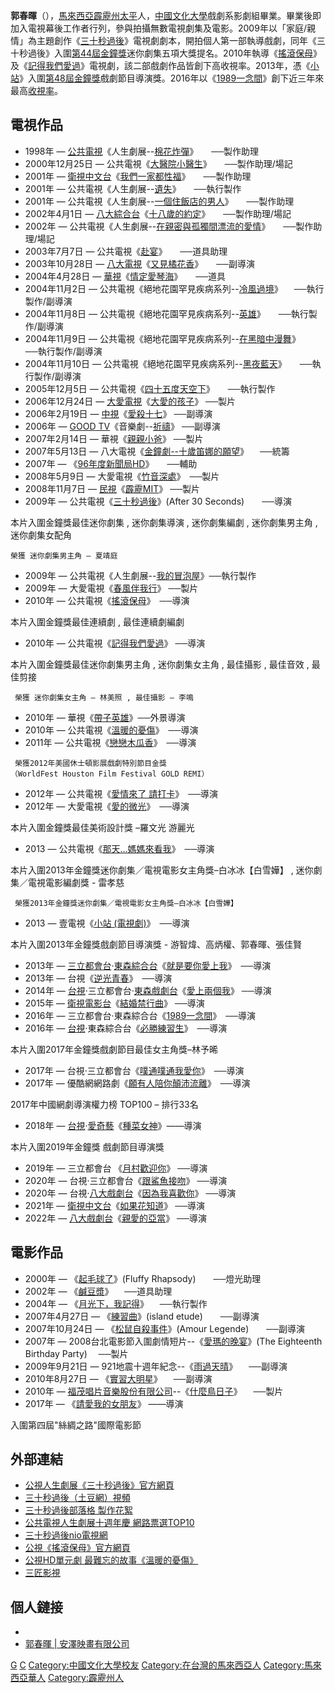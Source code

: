 {{藝人
|姓名 = 郭春暉
|類型 = 導演
|圖片 =<!--建議使用自由版權圖像-->
|圖片尺寸 =
|圖片簡介 =
|本名 =
|外文名 =
|外文 = 
|羅馬拼音 = Ker Choon Hooi
|英文名 =
|暱稱 =
|其他藝名 =
|國籍 = {{MYS}}
|永久居留權 = {{ROC}}
|民族 =
|籍貫 =
|出生日期 = {{birth date and age|1976|3|21}}
|出生地點 = {{MYS}}[[霹靂州|霹靂州]][[太平市_(马来西亚)|太平]]
|逝世日期 =
|逝世地點 =
|職業 = 製片、導演
|語言 =
|教育程度 = [[中國文化大學|中國文化大學]]戲劇系影劇組
|宗教信仰 =
|配偶 =
|兒女 =
|父母 =
|出道地點 = {{TWN}}[[臺北市|臺北市]]
|出道作 =
|出道日期 =
|代表作 =
|活躍年代 = 2000年代至今
|經紀公司 =
|網站 =
|相關團體 = 安澤映畫有限公司
|獎項 =
|IMDb = 4260356
|電影 =
|電視劇 =
|書籍 =
}}

'''郭春暉'''（{{bd|1976年|3月21日|}}），[[馬來西亞|馬來西亞]][[霹靂州|霹靂州]][[太平市_(马来西亚)|太平]]人，[[中國文化大學|中國文化大學]]戲劇系影劇組畢業。畢業後即加入電視幕後工作者行列，參與拍攝無數電視劇集及電影。2009年以「家庭/親情」為主題創作《[[三十秒過後|三十秒過後]]》電視劇劇本，開拍個人第一部執導戲劇，同年《三十秒過後》入圍[[第44屆金鐘獎|第44屆金鐘獎]]迷你劇集五項大獎提名。2010年執導《[[搖滾保母|搖滾保母]]》及《[[記得我們愛過|記得我們愛過]]》電視劇，該二部戲劇作品皆創下高收視率。2013年，憑《[[小站_(電視劇)|小站]]》入圍[[第48屆金鐘獎|第48屆金鐘獎]]戲劇節目導演獎。2016年以《[[1989一念間|1989一念間]]》創下近三年來最高[[收視率|收視率]]。

==電視作品==
*1998年 — [[公共電視台|公共電視]]《人生劇展--[[棉花炸彈|棉花炸彈]]》　　──製作助理
*2000年12月25日 — 公共電視《[[大醫院小醫生|大醫院小醫生]]》　　──製作助理/場記
*2001年 — [[衛視中文台|衛視中文台]]《[[我們一家都性福|我們一家都性福]]》　　──製作助理
*2001年 — 公共電視《人生劇展--[[遺失|遺失]]》　　──執行製作
*2001年 — 公共電視《人生劇展--[[一個住飯店的男人|一個住飯店的男人]]》　　──製作助理
*2002年4月1日 — [[八大綜合台|八大綜合台]]《[[十八歲的約定|十八歲的約定]]》　　──製作助理/場記
*2002年 — 公共電視《人生劇展--[[在親密與孤獨間漂流的愛情|在親密與孤獨間漂流的愛情]]》　　──製作助理/場記
*2003年7月7日 — 公共電視《[[赴宴|赴宴]]》　　──道具助理
*2003年10月28日 — [[八大電視|八大電視]]《[[又見橘花香|又見橘花香]]》　　──副導演
*2004年4月28日 — [[華視|華視]]《[[情定愛琴海|情定愛琴海]]》　　──道具
*2004年11月2日 — 公共電視《絕地花園罕見疾病系列--[[冷風過境|冷風過境]]》	　──執行製作/副導演
*2004年11月8日 — 公共電視《絕地花園罕見疾病系列--[[英雄|英雄]]》　　──執行製作/副導演
*2004年11月9日 — 公共電視《絕地花園罕見疾病系列--[[在黑暗中漫舞|在黑暗中漫舞]]》　　──執行製作/副導演
*2004年11月10日 — 公共電視《絕地花園罕見疾病系列--[[黑夜藍天|黑夜藍天]]》　　──執行製作/副導演
*2005年12月5日 — 公共電視《[[四十五度天空下|四十五度天空下]]》　　──執行製作
*2006年12月24日 — [[大愛電視|大愛電視]]《[[大愛的孩子|大愛的孩子]]》	──製片
*2006年2月19日 — [[中視|中視]]《[[愛殺十七|愛殺十七]]》	──副導演
*2006年 — [[GOOD_TV|GOOD TV]]《音樂劇--[[祈禱|祈禱]]》 ──副導演
*2007年2月14日 — 華視《[[親親小爸|親親小爸]]》	──製片
*2007年5月13日 — 八大電視《[[金鐘劇--十歲笛娜的願望|金鐘劇--十歲笛娜的願望]]》	　──統籌
*2007年 — 《[[96年度新聞局HD|96年度新聞局HD]]》　　──輔助
*2008年5月9日 — 大愛電視《[[竹音深處|竹音深處]]》　──製片
*2008年11月7日 — [[民視|民視]]《[[霹靂MIT|霹靂MIT]]》	──製片
*2009年 — 公共電視《[[三十秒過後|三十秒過後]]》(After 30 Seconds)　　──導演
本片入圍金鐘獎最佳迷你劇集 , 迷你劇集導演 , 迷你劇集編劇 , 迷你劇集男主角 , 迷你劇集女配角
 榮獲 迷你劇集男主角 – 夏靖庭


*2009年 — 公共電視《人生劇展--[[我的冒泡屋|我的冒泡屋]]》──執行製作
*2009年 — 大愛電視《[[春風伴我行|春風伴我行]]》 ──製片
*2010年 — 公共電視《[[搖滾保母|搖滾保母]]》　──導演
本片入圍金鐘獎最佳連續劇 , 最佳連續劇編劇


*2010年 — 公共電視《[[記得我們愛過|記得我們愛過]]》	──導演
本片入圍金鐘獎最佳迷你劇集男主角 , 迷你劇集女主角 , 最佳攝影 , 最佳音效 , 最佳剪接
  榮獲 迷你劇集女主角 – 林美照 , 最佳攝影 – 李鳴


*2010年 — 華視《[[帶子英雄|帶子英雄]]》──外景導演
*2010年 — 公共電視《[[溫暖的憂傷|溫暖的憂傷]]》　──導演
*2011年 — 公共電視《[[戀戀木瓜香|戀戀木瓜香]]》　──導演
  榮獲2012年美國休士頓影展戲劇特別節目金獎（WorldFest Houston Film Festival GOLD REMI）


*2012年 — 公共電視《[[愛情來了_請打卡|愛情來了 請打卡]]》　──導演
*2012年 — 大愛電視《[[愛的微光|愛的微光]]》　──導演
本片入圍金鐘獎最佳美術設計獎 –羅文光 游麗光


*2013 — 公共電視《[[那天...媽媽來看我|那天...媽媽來看我]]》　──導演
本片入圍2013年金鐘獎迷你劇集／電視電影女主角獎–白冰冰【白雪嬅】 , 迷你劇集／電視電影編劇獎 - 雷孝慈
  榮獲2013年金鐘獎迷你劇集／電視電影女主角獎–白冰冰【白雪嬅】


*2013 — 壹電視《[[小站_(電視劇)|小站 (電視劇)]]》　──導演
本片入圍2013年金鐘獎戲劇節目導演獎 - 游智煒、高炳權、郭春暉、張佳賢


*2013年 — [[三立都會台|三立都會台]]·[[東森綜合台|東森綜合台]]《[[就是要你愛上我|就是要你愛上我]]》　──導演
*2013年 — 台視《[[逆光青春|逆光青春]]》　──導演
*2014年 — [[台視主頻|台視]]·三立都會台·[[東森戲劇台|東森戲劇台]]《[[愛上兩個我|愛上兩個我]]》 ──導演
*2015年 — [[衛視電影台|衛視電影台]]《[[結婚禁行曲|結婚禁行曲]]》 ──導演
*2016年 — 三立都會台·東森綜合台《[[1989一念間|1989一念間]]》　──導演
*2016年 — [[台視|台視]]·東森綜合台《[[必勝練習生|必勝練習生]]》　──導演
本片入圍2017年金鐘獎戲劇節目最佳女主角獎–林予晞


*2017年 — 台視·三立都會台《[[噗通噗通我愛你|噗通噗通我愛你]]》　──導演
*2017年 — 優酷網網路劇《[[願有人陪你顛沛流離|願有人陪你顛沛流離]]》　──導演
2017年中國網劇導演權力榜 TOP100 – 排行33名


*2018年  — [[台視|台視]]·[[愛奇藝|愛奇藝]]《[[種菜女神|種菜女神]]》——導演
本片入圍2019年金鐘獎 戲劇節目導演獎


*2019年 — 三立都會台 《[[月村歡迎你|月村歡迎你]]》 ──導演
*2020年 — 台視·三立都會台《[[跟鯊魚接吻|跟鯊魚接吻]]》 ──導演
*2020年 — 台視·[[八大戲劇台|八大戲劇台]]《[[因為我喜歡你|因為我喜歡你]]》 ──導演
*2021年 — [[衛視中文台|衛視中文台]]《[[如果花知道|如果花知道]]》 ──導演
*2022年 — [[八大戲劇台|八大戲劇台]]《[[親愛的亞當|親愛的亞當]]》 ──導演

==電影作品==
*2000年 — 《[[起毛球了|起毛球了]]》(Fluffy Rhapsody)　　──燈光助理
*2002年 — 《[[鹹豆漿|鹹豆漿]]》 　──道具助理
*2004年 — 《[[月光下，我記得|月光下，我記得]]》 　──執行製作
*2007年4月27日 — 《[[練習曲|練習曲]]》(island etude)　　──副導演
*2007年10月24日 — 《[[松鼠自殺事件|松鼠自殺事件]]》(Amour Legende)　　──副導演
*2007年 — 2008台北電影節入圍劇情短片--《[[愛瑪的晚宴|愛瑪的晚宴]]》(The Eighteenth Birthday Party) 　──製片
*2009年9月21日 — 921地震十週年紀念--《[[雨過天晴|雨過天晴]]》 　──副導演
*2010年8月27日 — 《[[實習大明星|實習大明星]]》 　──副導演
*2010年 — [[福茂唱片音樂股份有限公司|福茂唱片音樂股份有限公司]]--《[[什麼鳥日子|什麼鳥日子]]》 　──製片
*2017年 — 《[[請愛我的女朋友|請愛我的女朋友]]》 ——導演
入圍第四屆"絲綢之路"國際電影節

==外部連結==
* [http://www.pts.org.tw/php/mealc/life/index.php?XPAGE=VIEW&XMAENO=1682 公視人生劇展《三十秒過後》官方網頁] {{Wayback|url=http://www.pts.org.tw/php/mealc/life/index.php?XPAGE=VIEW&XMAENO=1682 |date=20090917012757 }}
* [http://www.tudou.com/programs/view/GMYjNBnRntg/ 三十秒過後（土豆網）視頻]
* [http://after30sec.blogspot.com/ 三十秒過後部落格 製作花絮] {{Wayback|url=http://after30sec.blogspot.com/ |date=20130423024250 }}
* [http://hervoice.pixnet.net/blog/post/30062643 公共電視人生劇展十週年慶 網路票選TOP10] {{Wayback|url=http://hervoice.pixnet.net/blog/post/30062643 |date=20100111141052 }}
* [http://www.niotv.com/epg_content.php?content_id=16122&epg_name=%E3%80%90%E5%85%AC%E8%A6%96%E4%BA%BA%E7%94%9F%E5%8A%87%E5%B1%95%E3%80%91%E4%B8%89%E5%8D%81%E7%A7%92%E9%81%8E%E5%BE%8C 三十秒過後nio電視網] {{Wayback|url=http://www.niotv.com/epg_content.php?content_id=16122&epg_name=%E3%80%90%E5%85%AC%E8%A6%96%E4%BA%BA%E7%94%9F%E5%8A%87%E5%B1%95%E3%80%91%E4%B8%89%E5%8D%81%E7%A7%92%E9%81%8E%E5%BE%8C |date=20160304100855 }}
* [http://www.pts.org.tw/ruck_baby/index.html 公視《搖滾保母》官方網頁] {{Wayback|url=http://www.pts.org.tw/ruck_baby/index.html |date=20100612160355 }}
* [http://kunicom.pixnet.net/blog 公視HD單元劇 最難忘的故事《溫暖的憂傷》] {{Wayback|url=http://kunicom.pixnet.net/blog |date=20160304214541 }}
* [https://web.archive.org/web/20100501103406/http://www.3john.com.tw/ 三匠影視]

==個人鏈接==
* {{facebook|ker.c.hooi|郭春暉(Ker Choon Hooi)}}
* [https://web.archive.org/web/20131004221206/http://www.anzepictures.com/node/16 郭春暉 | 安澤映畫有限公司]

[[Category:臺灣電視劇導演|G]]
[[Category:郭姓|C]]
[[Category:中國文化大學校友|Category:中國文化大學校友]]
[[Category:在台灣的馬來西亞人|Category:在台灣的馬來西亞人]]
[[Category:馬來西亞華人|Category:馬來西亞華人]]
[[Category:霹靂州人|Category:霹靂州人]]
